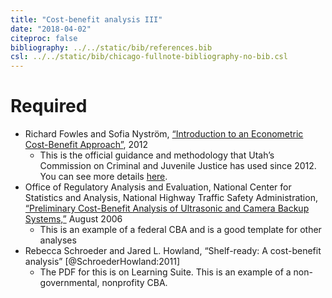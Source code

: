 ```yaml
---
title: "Cost-benefit analysis III"
date: "2018-04-02"
citeproc: false
bibliography: ../../static/bib/references.bib
csl: ../../static/bib/chicago-fullnote-bibliography-no-bib.csl
---
```


# Required

- <i class="fa fa-file-pdf-o" aria-hidden="true"></i> Richard Fowles and Sofia Nyström, ["Introduction to an Econometric Cost-Benefit Approach"](https://justice.utah.gov/Documents/CCJJ/Cost%20of%20Crime/Utah%20Cost%20of%20Crime%202012%20-%20Methods%20Review%20Cost.pdf), 2012
    - This is the official guidance and methodology that Utah's Commission on Criminal and Juvenile Justice has used since 2012. You can see more details [here](https://justice.utah.gov/ccjj_costofcrime.html).
- <i class="fa fa-file-pdf-o" aria-hidden="true"></i> Office of Regulatory Analysis and Evaluation, National Center for Statistics and Analysis, National Highway Traffic Safety Administration, ["Preliminary Cost-Benefit Analysis of Ultrasonic and Camera Backup Systems,"](https://www.nhtsa.gov/sites/nhtsa.dot.gov/files/nhtsa-2006-25579-0002.pdf) August 2006
    - This is an example of a federal CBA and is a good template for other analyses
- <i class="fa fa-file-pdf-o" aria-hidden="true"></i> Rebecca Schroeder and Jared L. Howland, "Shelf-ready: A cost-benefit analysis" [@SchroederHowland:2011]
    - The PDF for this is on Learning Suite. This is an example of a non-governmental, nonprofity CBA.
